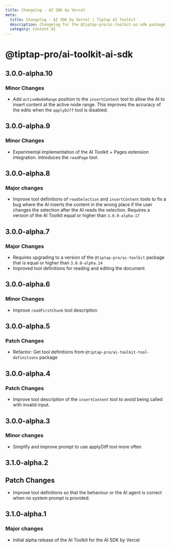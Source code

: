 ```yaml
---
title: Changelog - AI SDK by Vercel
meta:
  title: Changelog - AI SDK by Vercel | Tiptap AI Toolkit
  description: Changelog for the @tiptap-pro/ai-toolkit-ai-sdk package
  category: Content AI
---
```


# @tiptap-pro/ai-toolkit-ai-sdk

## 3.0.0-alpha.10

### Minor Changes

- Add `activeNodeRange` position to the `insertContent` tool to allow the AI to insert content at the active node range. This improves the accuracy of the edits when the `applyDiff` tool is disabled.

## 3.0.0-alpha.9

### Minor Changes

- Experimental implementation of the AI Toolkit + Pages extension integration. Introduces the `readPage` tool.

## 3.0.0-alpha.8

### Major changes

- Improve tool definitions of `readSelection` and `insertContent` tools to fix a bug where the AI inserts the content in the wrong place if the user changes the selection after the AI reads the selection. Requires a version of the AI Toolkit equal or higher than `3.0.0-alpha-17`

## 3.0.0-alpha.7

### Major Changes

- Requires upgrading to a version of the `@tiptap-pro/ai-toolkit` package that is equal or higher than `3.0.0-alpha.14`
- Improved tool definitions for reading and editing the document

## 3.0.0-alpha.6

### Minor Changes

- Improve `readFirstChunk` tool description

## 3.0.0-alpha.5

### Patch Changes

- Refactor: Get tool definitions from `@tiptap-pro/ai-toolkit-tool-definitions` package

## 3.0.0-alpha.4

### Patch Changes

- Improve tool description of the `insertContent` tool to avoid being called with invalid input.

## 3.0.0-alpha.3

### Minor changes

- Simplify and improve prompt to use applyDiff tool more often

## 3.1.0-alpha.2

## Patch Changes

- Improve tool definitions so that the behaviour or the AI agent is correct when no system prompt is provided.

## 3.1.0-alpha.1

### Major changes

- Initial alpha release of the AI Toolkit for the AI SDK by Vercel
